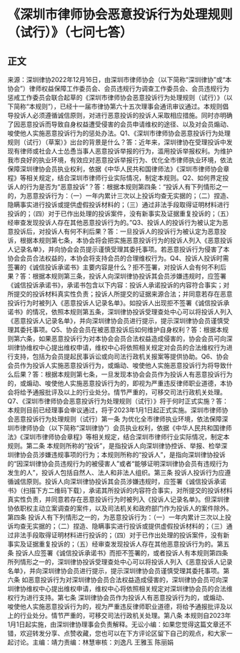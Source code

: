 # 《深圳市律师协会恶意投诉行为处理规则（试行）》（七问七答）
## 正文
来源：深圳律协2022年12月16日，由深圳市律师协会（以下简称“深圳律协”或“本协会”）律师权益保障工作委员会、会员违规行为调查工作委员会、会员违规行为惩戒工作委员会联合起草的《深圳市律师协会恶意投诉行为处理规则（试行）》（以下简称“本规则”），已经十一届市律协第六十五次理事会通讯审议通过。本规则倡导投诉人必须遵循诚信原则，对进行恶意投诉的投诉人采取相应措施。同时亦明确了因恶意投诉而导致自身权益遭受侵害的会员申请维权的途径、以及对会员煽动、唆使他人实施恶意投诉行为的惩处办法。Q1、《深圳市律师协会恶意投诉行为处理规则（试行）（草案）》出台的背景是什么？答：近年来，深圳律协在受理投诉中发现有律师或社会人士怂恿当事人恶意投诉举报的行为，滥用投诉举报权利。为维护我市良好的执业环境，有效应对恶意投诉举报行为、优化全市律师执业环境，依法保障深圳律协会员执业权利，依据《中华人民共和国律师法》《深圳市律师协会章程》等相关规定，结合深圳市律师行业实际情况，制定本规则。Q2、如何界定投诉人的行为是否为“恶意投诉”？答：根据本规则第四条：“投诉人有下列情形之一的，为恶意投诉行为：（一）一年内累计三次以上投诉均查无实据的；（二）捏造、隐瞒事实进行投诉或提供虚假投诉材料的；（三）通过非法手段取得证明材料进行投诉的；（四）对于已作出处理的投诉案件，没有新事实及证据重复投诉的；（五）经审查发现投诉人存在其他恶意投诉行为的。”Q3、投诉人的投诉行为被认定为恶意投诉后，对投诉人有何不利后果？答：一旦投诉人的投诉行为被认定为恶意投诉，根据本规则第七条，本协会将会把实施恶意投诉行为的投诉人列入《恶意投诉人记录名单》，并向协会会员提示谨慎受理其委托事项。若恶意投诉行为侵害了本协会会员合法权益的，本协会将支持会员的合理维权行为。Q4、投诉人投诉时需签署的《诚信投诉承诺书》主要内容是什么？拒不签署，对投诉人会有何不利后果？答：根据本规则第三条，投诉人向深圳律协投诉其会员涉嫌违规时，应签署《诚信投诉承诺书》，承诺书包含以下内容：投诉人承诺投诉的内容符合事实；对所提交的投诉材料真实性负责；投诉人所提交的证据来源合法；并同意若存在恶意投诉行为时被列入《恶意投诉人记录名单》。如投诉人出现拒不签署《诚信投诉承诺书》的情况，依照本规则第五条，深圳律协投诉受理查处中心可以将投诉人列入《恶意投诉人记录名单》，并向深圳律协会员进行提示，提示深圳律协会员谨慎受理其委托事项。Q5、协会会员在被恶意投诉后如何维护自身权利？答：根据本规则第六条，如果恶意投诉行为对本协会会员合法权益造成侵害的，协会会员可向深圳律协维权中心提出维权申请，维权中心将依照相关规定对会员的合法维权行为进行支持，包括为会员提起民事诉讼或向司法行政机关报案等提供协助。Q6、协会会员作为投诉人实施恶意投诉行为，或煽动、唆使他人实施恶意投诉行为将导致什么后果？答：根据本规则第七条，一旦发现本协会会员作为投诉人有恶意投诉行为的，或煽动、唆使他人实施恶意投诉行为的，即视为严重违反律师职业道德，本协会将给予通报批评及以上的行业处分。情节严重的，可移交司法行政机关处理。Q7、《深圳市律师协会恶意投诉行为处理规则（试行）》将于何时正式实施？答：本规则目前已经理事会审议通过，将于2023年1月1日起正式实施。深圳市律师协会恶意投诉行为处理规则（试行）第一条 为优化全市律师执业环境，依法保障深圳市律师协会（以下简称“深圳律协”）会员执业权利，依据《中华人民共和国律师法》《深圳市律师协会章程》等相关规定，结合深圳市律师行业实际情况，制定本规则。第二条 本规则所称的“投诉”，是指投诉人向深圳律协控诉、举报、检举深圳律协会员涉嫌违规事项的行为；本规则所称的“投诉人”，是指向深圳律协投诉的“因深圳律协会员违规行为的被侵害人”或者“能够证明深圳律协会员有违规行为发生的人”，投诉人包括自然人、法人和非法人组织。第三条 投诉人投诉行为应遵循诚信原则。投诉人向深圳律协投诉其会员涉嫌违规时，应签署《诚信投诉承诺书》（扫描下方二维码下载），承诺其所投诉的内容符合事实，对所提交的投诉材料真实性负责，并同意若存在恶意投诉行为时被列入《投诉人记录名单》。但深圳律协依职权主动立案调查的案件，以及司法机关和政府部门作为投诉人的案件除外。第四条 投诉人有下列情形之一的，为恶意投诉行为：（一）一年内累计三次以上投诉均查无实据的；（二）捏造、隐瞒事实进行投诉或提供虚假投诉材料的；（三）通过非法手段取得证明材料进行投诉的；（四）对于已作出处理的投诉案件，没有新事实及证据重复投诉的；（五）经审查发现投诉人存在其他恶意投诉行为的。第五条 投诉人应签署《诚信投诉承诺书》而拒不签署的，或者投诉人有本规则第四条所列情形之一的，深圳律协投诉受理查处中心可以将投诉人列入《恶意投诉人记录名单》，并向深圳律协会员进行提示，提示深圳律协会员谨慎受理其委托事项。第六条 如恶意投诉行为对深圳律协会员合法权益造成侵害的，深圳律协会员可向深圳律协维权中心提出维权申请，维权中心将依照相关规定对深圳律协会员的合法维权行为进行支持。第七条 深圳律协会员作为投诉人有恶意投诉行为的，或煽动、唆使他人实施恶意投诉行为的，视为严重违反律师职业道德，将给予通报批评及以上的行业处分。情节严重的，可移交司法行政机关处理。第八条 本规则自2023年1月1日起实施，由深圳律协理事会负责解释。无讼小编：如果您觉得这篇文章还不错，欢迎转发分享、点赞收藏，您也可以在下方评论区留下自己的观点，和大家一起讨论。主编：靖力责编：林慧审核：刘逸凡 王雅玉 陈丽娟